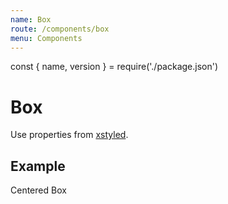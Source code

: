 ```yaml
---
name: Box
route: /components/box
menu: Components
---
```


const { name, version } = require('./package.json')

# Box

<TagVersion version={version} name={name} />

Use properties from [xstyled](https://xstyled.dev/docs/style-props/).

## Example

<Playground>
  <Box
    display="flex"
    width={1}
    height="500px"
    justifyContent="center"
    alignItems="center"
    backgroundColor="primary.100"
  >
    <Box backgroundColor="white" padding="50px">
      Centered Box
    </Box>
  </Box>
</Playground>

